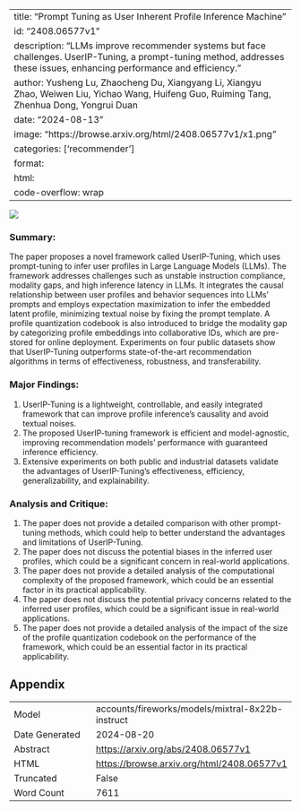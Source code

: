 
---
title: "Prompt Tuning as User Inherent Profile Inference Machine"
id: "2408.06577v1"
description: "LLMs improve recommender systems but face challenges. UserIP-Tuning, a prompt-tuning method, addresses these issues, enhancing performance and efficiency."
author: Yusheng Lu, Zhaocheng Du, Xiangyang Li, Xiangyu Zhao, Weiwen Liu, Yichao Wang, Huifeng Guo, Ruiming Tang, Zhenhua Dong, Yongrui Duan
date: "2024-08-13"
image: "https://browse.arxiv.org/html/2408.06577v1/x1.png"
categories: ['recommender']
format:
  html:
    code-overflow: wrap
---

![](https://browse.arxiv.org/html/2408.06577v1/x1.png)

### Summary:

The paper proposes a novel framework called UserIP-Tuning, which uses prompt-tuning to infer user profiles in Large Language Models (LLMs). The framework addresses challenges such as unstable instruction compliance, modality gaps, and high inference latency in LLMs. It integrates the causal relationship between user profiles and behavior sequences into LLMs' prompts and employs expectation maximization to infer the embedded latent profile, minimizing textual noise by fixing the prompt template. A profile quantization codebook is also introduced to bridge the modality gap by categorizing profile embeddings into collaborative IDs, which are pre-stored for online deployment. Experiments on four public datasets show that UserIP-Tuning outperforms state-of-the-art recommendation algorithms in terms of effectiveness, robustness, and transferability.

### Major Findings:

1. UserIP-Tuning is a lightweight, controllable, and easily integrated framework that can improve profile inference's causality and avoid textual noises.
2. The proposed UserIP-tuning framework is efficient and model-agnostic, improving recommendation models' performance with guaranteed inference efficiency.
3. Extensive experiments on both public and industrial datasets validate the advantages of UserIP-Tuning's effectiveness, efficiency, generalizability, and explainability.

### Analysis and Critique:

1. The paper does not provide a detailed comparison with other prompt-tuning methods, which could help to better understand the advantages and limitations of UserIP-Tuning.
2. The paper does not discuss the potential biases in the inferred user profiles, which could be a significant concern in real-world applications.
3. The paper does not provide a detailed analysis of the computational complexity of the proposed framework, which could be an essential factor in its practical applicability.
4. The paper does not discuss the potential privacy concerns related to the inferred user profiles, which could be a significant issue in real-world applications.
5. The paper does not provide a detailed analysis of the impact of the size of the profile quantization codebook on the performance of the framework, which could be an essential factor in its practical applicability.

## Appendix

|          |          |
|----------|----------|
| Model     | accounts/fireworks/models/mixtral-8x22b-instruct       |
| Date Generated     | 2024-08-20       |
| Abstract | [https://arxiv.org/abs/2408.06577v1](https://arxiv.org/abs/2408.06577v1)        |
| HTML     | [https://browse.arxiv.org/html/2408.06577v1](https://browse.arxiv.org/html/2408.06577v1)       |
| Truncated       | False       |
| Word Count       | 7611       |